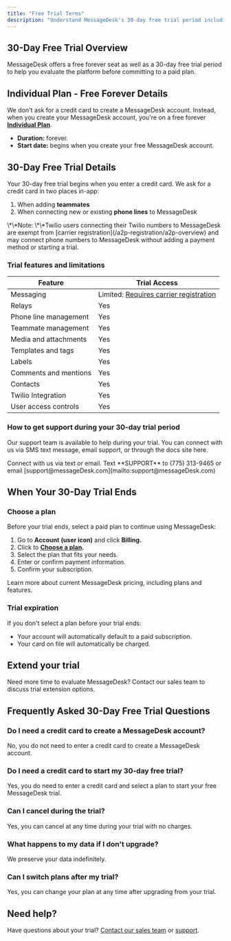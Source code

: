 ```yaml
---
title: "Free Trial Terms"
description: "Understand MessageDesk's 30-day free trial period including terms and conditions."
---
```


## 30-Day Free Trial Overview

MessageDesk offers a free forever seat as well as a 30-day free trial period to help you evaluate the platform before committing to a paid plan.

## Individual Plan - Free Forever Details

We don't ask for a credit card to create a MessageDesk account. Instead, when you create your MessageDesk account, you're on a free forever [**Individual Plan**](/resources/pricing).

- **Duration:** forever.
- **Start date:** begins when you create your free MessageDesk account.

## 30-Day Free Trial Details

Your 30-day free trial begins when you enter a credit card. We ask for a credit card in two places in-app:

1. When adding **teammates**
2. When connecting new or existing **phone lines** to MessageDesk

<Note>
  \*\*Note: \*\*Twilio users connecting their Twilio numbers to MessageDesk are exempt from [carrier registration](/a2p-registration/a2p-overview) and may connect phone numbers to MessageDesk without adding a payment method or starting a trial.
</Note>

### Trial features and limitations

| Feature               | Trial Access                                                             |
| --------------------- | ------------------------------------------------------------------------ |
| Messaging             | Limited: [Requires carrier registration](/a2p-registration/a2p-overview) |
| Relays                | Yes                                                                      |
| Phone line management | Yes                                                                      |
| Teammate management   | Yes                                                                      |
| Media and attachments | Yes                                                                      |
| Templates and tags    | Yes                                                                      |
| Labels                | Yes                                                                      |
| Comments and mentions | Yes                                                                      |
| Contacts              | Yes                                                                      |
| Twilio Integration    | Yes                                                                      |
| User access controls  | Yes                                                                      |

### How to get support during your 30-day trial period

Our support team is available to help during your trial. You can connect with us via SMS text message, email support, or through the docs site here.

<Card title="Contact Support" icon="heart" iconType="solid" href="/resources/support">
  Connect with us via text or email. Text **SUPPORT** to (775) 313-9465 or email [support@messageDesk.com](mailto:support@messageDesk.com)
</Card>

## When Your 30-Day Trial Ends

### Choose a plan

Before your trial ends, select a paid plan to continue using MessageDesk:

1. Go to **Account** **(user icon)** and click **Billing.**
2. Click to [**Choose a plan**](/resources/pricing)**.**
3. Select the plan that fits your needs.
4. Enter or confirm payment information.
5. Confirm your subscription.

<Card title="MessageDesk Pricing" icon="money-bill-wave" iconType="solid" href="/resources/pricing">
  Learn more about current MessageDesk pricing, including plans and features.
</Card>

### Trial expiration

If you don't select a plan before your trial ends:

- Your account will automatically default to a paid subscription.
- Your card on file will automatically be charged.

## Extend your trial

Need more time to evaluate MessageDesk? Contact our sales team to discuss trial extension options.

## Frequently Asked 30-Day Free Trial Questions

### Do I need a credit card to create a MessageDesk account?

No, you do not need to enter a credit card to create a MessageDesk account.

### Do I need a credit card to start my 30-day free trial?

Yes, you do need to enter a credit card and select a plan to start your free MessageDesk trial.

### Can I cancel during the trial?

Yes, you can cancel at any time during your trial with no charges.

### What happens to my data if I don't upgrade?

We preserve your data indefinitely.

### Can I switch plans after my trial?

Yes, you can change your plan at any time after upgrading from your trial.

## Need help?

Have questions about your trial? [Contact our sales team](https://www.messagedesk.com/talk-to-sales) or [support](/contact-us).